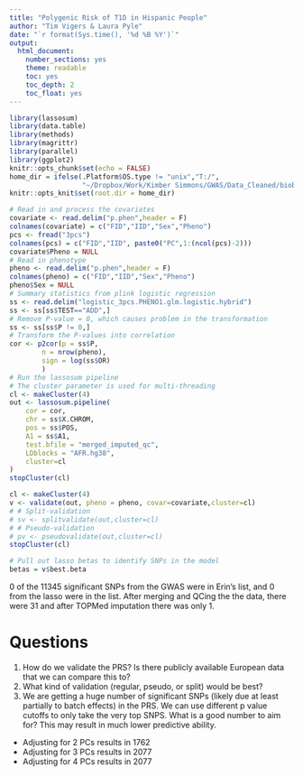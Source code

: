```yaml
---
title: "Polygenic Risk of T1D in Hispanic People"
author: "Tim Vigers & Laura Pyle"
date: "`r format(Sys.time(), '%d %B %Y')`"
output:
  html_document:
    number_sections: yes
    theme: readable
    toc: yes
    toc_depth: 2
    toc_float: yes
---
```


```r
library(lassosum)
library(data.table)
library(methods)
library(magrittr)
library(parallel)
library(ggplot2)
knitr::opts_chunk$set(echo = FALSE)
home_dir = ifelse(.Platform$OS.type != "unix","T:/",
                  "~/Dropbox/Work/Kimber Simmons/GWAS/Data_Cleaned/biobank_analysis/imputed/")
knitr::opts_knit$set(root.dir = home_dir)
```

```r
# Read in and process the covariates
covariate <- read.delim("p.phen",header = F)
colnames(covariate) = c("FID","IID","Sex","Pheno")
pcs <- fread("3pcs")
colnames(pcs) = c("FID","IID", paste0("PC",1:(ncol(pcs)-2)))
covariate$Pheno = NULL
# Read in phenotype
pheno <- read.delim("p.phen",header = F)
colnames(pheno) = c("FID","IID","Sex","Pheno")
pheno$Sex = NULL
# Summary statistics from plink logistic regression
ss <- read.delim("logistic_3pcs.PHENO1.glm.logistic.hybrid")
ss <- ss[ss$TEST=="ADD",]
# Remove P-value = 0, which causes problem in the transformation
ss <- ss[ss$P != 0,]
# Transform the P-values into correlation
cor <- p2cor(p = ss$P,
        n = nrow(pheno),
        sign = log(ss$OR)
        )
# Run the lassosum pipeline
# The cluster parameter is used for multi-threading
cl <- makeCluster(4)
out <- lassosum.pipeline(
    cor = cor,
    chr = ss$X.CHROM,
    pos = ss$POS,
    A1 = ss$A1,
    test.bfile = "merged_imputed_qc",
    LDblocks = "AFR.hg38", 
    cluster=cl
)
stopCluster(cl)
```

```r
cl <- makeCluster(4)
v <- validate(out, pheno = pheno, covar=covariate,cluster=cl)
# # Split-validation
# sv <- splitvalidate(out,cluster=cl)
# # Pseudo-validation
# pv <- pseudovalidate(out,cluster=cl)
stopCluster(cl)
```

```r
# Pull out lasso betas to identify SNPs in the model
betas = v$best.beta
```

0 of the 11345 significant SNPs from the GWAS were in Erin’s list, and 0 from the lasso were in the list. After merging and QCing the the data, there were 31 and after TOPMed imputation there was only 1.

# Questions 
1. How do we validate the PRS? Is there publicly available European data that we can compare this to?
2. What kind of validation (regular, pseudo, or split) would be best?
3. We are getting a huge number of significant SNPs (likely due at least partially to batch effects) in the PRS. We can use different p value cutoffs to only take the very top SNPS. What is a good number to aim for? This may result in much lower predictive ability.
  - Adjusting for 2 PCs results in 1762
  - Adjusting for 3 PCs results in 2077
  - Adjusting for 4 PCs results in 2077